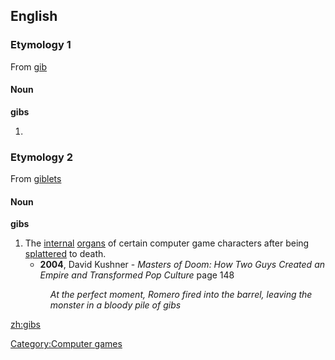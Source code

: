 ==English==

===Etymology 1===
From [[gib]]
====Noun====
'''gibs'''

# {{plural of|gib}}

===Etymology 2===
{{wikipedia}}
From [[giblets]]

====Noun====
'''gibs''' {{pluralonly}}

# The [[internal]] [[organ]]s of certain computer game characters after being [[splatter]]ed to death. 
#*'''2004''', David Kushner - '' Masters of Doom: How Two Guys Created an Empire and Transformed Pop Culture '' page 148
#:''At the perfect moment, Romero fired into the barrel, leaving the monster in a bloody pile of gibs''
[[Category:Computer games]]

[[zh:gibs]]